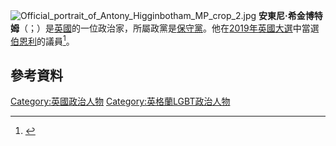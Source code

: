 [[File:Official_portrait_of_Antony_Higginbotham_MP_crop_2.jpg|thumb]]
'''安東尼·希金博特姆'''（{{lang-en|Antony Higginbotham}}；{{bd|1989年|12月16日}}）是[[英國|英國]]的一位政治家，所屬政黨是[[保守黨_(英國)|保守黨]]。他在[[2019年英國大選|2019年英國大選]]中當選[[伯恩利_(英國國會選區)|伯恩利]]的議員<ref name="politicsuk">{{cite web |title=Higginbotham, Antony |url=https://www.politics.co.uk/reference/higginbotham-antony/ |website=Politics.co.uk |access-date=19 March 2021 |archive-date=2021-04-18 |archive-url=https://web.archive.org/web/20210418080433/https://www.politics.co.uk/reference/higginbotham-antony/ |dead-url=no }}</ref>。 
==參考資料==
{{reflist}}
[[Category:英國政治人物|Category:英國政治人物]]
[[Category:英格蘭LGBT政治人物|Category:英格蘭LGBT政治人物]]
